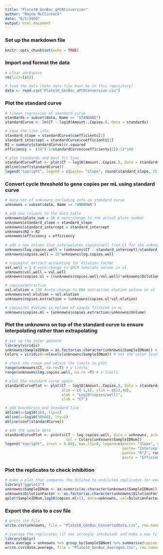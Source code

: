 ```yaml
---
title: "Plate10_GenBac_qPCRConversion"
author: "Rayna McClintock"
date: "6/5/2020"
output: html_document
---
```


### Set up the markdown file
```r
knitr::opts_chunk$set(echo = TRUE)

```

### Import and format the data
```r
# clear workspace
rm(list=ls())

# load the data (note data file must be in this repository)
data <- read.csv("Plate10_GenBac_qPCRConversion.csv")
```

### Plot the standard curve
```r
# linear regression of standard curve
standards = subset(data, Name == "STANDARD")
standardCurve <- lm(CT ~ log10(Amount..Copies.), data = standards)

# save the line info
standard_slope = standardCurve$coefficients[2]
standard_intercept = standardCurve$coefficients[1]
R2 = summary(standardCurve)$r.squared
efficiency =  (10^(-1/standardCurve$coefficients[2])-1)*100

# plot standards and best fit line
standardCurvePlot <- plot(CT ~ log10(Amount..Copies.), data = standards, pch=19) 
abline(coef(standardCurve)) 
legend("topright", legend = c(paste= "slope", round(standard_slope, 2), paste= "intercept", round(standard_intercept, 2), paste= "R^2", round(R2, 2), paste = "efficiency", round(efficiency, 1)))
```


### Convert cycle threshold to gene copies per mL using standard curve
```r
# data set of unknowns including info on standard curve
unknowns = subset(data, Name == "UNKNOWN")

# add new columns to the data table
unknowns$plate_num = 10 # note:change to the actual plate number
unknowns$standard_slope = standard_slope
unknowns$standard_intercept = standard_intercept
unknowns$R2 = R2
unknowns$efficiency = efficiency
  
# add a new column that interpolates copies/well from Ct for the unknowns
unknowns$log.copies.well = (unknowns$CT - standard_intercept)/standard_slope
unknowns$copies.well = 10^unknowns$log.copies.well

# copies/ul extract accounting for dilution factor
vol.well = 3 # note:change to qPCR template volume in ul
unknowns$vol.well = vol.well
unknowns$copies.ul = ((unknowns$copies.well/vol.well)*unknowns$DilutionFactor)

# copies/extraction
vol.elution = 110 #note:change to DNA extraction elution volume in ul
unknowns$vol.elution = vol.elution
unknowns$copies.extraction = (unknowns$copies.ul*vol.elution)

# copies/ml #Volume is volume of sample filtered in mL
unknowns$copies.ml = (unknowns$copies.extraction/unknowns$Volume)
```


### Plot the unknowns on top of the standard curve to ensure interpolating rather than extrapolating
```r
# set up the color palette
library(viridis)
unknowns$SampleIDNum = as.factor(as.character(unknowns$SampleIDNum)) # change to factor for colors
Colors = viridis(n=nlevels(unknowns$SampleIDNum)) # set the color levels to call on later

# check the range and adjust the limits in plot
range(unknowns$CT, na.rm=T) # y limits
range(unknowns$log.copies.well, na.rm =T) # x limits

# plot the standard curve again
standardCurvePlot <- plot(CT ~ log10(Amount..Copies.), data = standards,
                          xlim = c(-1,6), ylim = c(22,40),
                          xlab = "Log10(copies/well)",
                          ylab = "CT") 

# add boundaries and standard line
abline(v=log10(10), lty=2)
abline(v=log10(50000), lty=2)
abline(coef(standardCurve)) 

# add the sample data
standardCurvePlot <- points(CT ~ log.copies.well, data = unknowns, pch=19, 
                            col = Colors[unknowns$SampleIDNum])
legend("topright", inset = 0.002, box.lty=0, legend=c(paste= "Slope", round(standardCurve$coefficients[2], 2), 
                                                      paste= "Intercept", round(standardCurve$coefficients[1], 2), 
                                                      paste= "R^2", round(summary(standardCurve)$r.squared, 2),
                                                      paste = "Efficiency", round((10^(-1/standardCurve$coefficients[2])-1)*100, 1)))

```



### Plot the replicates to check inhibition
```r
# make a plot that compares the diluted to undiluted replicates for each sample including dilution factor
library("ggplot2")
unknowns$SampleIDNum <- as.numeric(as.character(unknowns$SampleIDNum)) # change to numeric
unknowns$DilutionFactor <- as.factor(as.character(unknowns$DilutionFactor)) # change to factor
qplot(SampleIDNum,log10(copies.ml+1), data=unknowns, col=DilutionFactor)
```


### Export the data to a csv file
```r
# write csv file
write.csv(unknowns, file = "Plate10_GenBac_ConvertedData.csv", row.names=FALSE, na="")

# average the replicates (if not strongly inhibited) and make a new file
library(dplyr)
data.average = unknowns %>% group_by(SampleIDNum) %>% summarise(copies.ml = mean(copies.ml, na.rm = T))
write.csv(data.average, file = "Plate10_GenBac_Averaged.csv", row.names=FALSE, na="")
```
